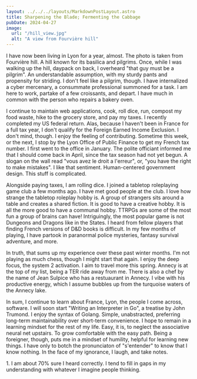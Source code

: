 ```yaml
---
layout: ../../../layouts/MarkdownPostLayout.astro
title: Sharpening the Blade; Fermenting the Cabbage
pubDate: 2024-04-27
image:
  url: "/hill_view.jpg"
  alt: "A view from Fourvière hill"
---
```



I have now been living in Lyon for a year, almost. The photo is taken from Fourvière hill. A hill known for its basilica and pilgrims. Once, while I was walking up the hill, daypack on back, I overheard "that guy must be a pilgrim"<Footnote index={1} tag="pilgrim" />. An understandable assumption, with my sturdy pants and propensity for striding. I don't feel like a pilgrim, though. I have internalized a cyber mercenary, a consummate professional summoned for a task. I am here to work, partake of a few croissants, and depart. I have much in common with the person who repairs a bakery oven.

I continue to maintain web applications, cook, roll dice, run, compost my food waste, hike to the grocery store, and pay my taxes. I recently completed my US federal return. Alas, because I haven't been in France for a full tax year, I don't qualify for the <TabLink url="https://www.irs.gov/individuals/international-taxpayers/foreign-earned-income-exclusion">Foreign Earned Income Exclusion</TabLink>. I don't mind, though. I enjoy the feeling of contributing. Sometime this week, or the next, I stop by the Lyon Office of Public Finance to get my French tax number. I first went to the office in January. The polite officiant informed me that I should come back in April, since the tax season had not yet begun. A slogan on the wall read "vous avez le droit a l'erreur", or, "you have the right to make mistakes". I like that sentiment. Human-centered government design. This stuff is complicated.

Alongside paying taxes, I am rolling dice. I joined a tabletop roleplaying game club a few months ago. I have met good people at the club. I love how strange the tabletop roleplay hobby is. A group of strangers sits around a table and creates a shared fiction. It is good to have a creative hobby. It is all the more good to have a communal hobby. TTRPGs are some of the most fun a group of brains can have! Intriguingly, the most popular game is not Dungeons and Dragons like in the States. I heard from fellow players that finding French versions of D&D books is difficult. In my few months of playing, I have partook in paranormal police mysteries, fantasy survival adventure, and more.

In truth, that sums up my experience over these past winter months. I'm not playing as much chess, though I might start that again. I enjoy the deep focus, the system 2 activation. I aim to travel more this spring. Annecy is at the top of my list, being a TER ride away from me. There is also a chef by the name of Jean Sulpice who has a restuaurant in Annecy. I vibe with his productive energy, which I assume bubbles up from the turquoise waters of the Annecy lake.

In sum, I continue to learn about France, Lyon, the people I come across, software. I will soon start "Writing an Interpreter in Go", a treatise by John Trumond. I enjoy the syntax of Golang. Simple, unabstracted, preferring long-term maintainability over short-term convenience. I hope to remain in a learning mindset for the rest of my life. Easy, it is, to neglect the associative neural net upstairs. To grow comfortable with the easy path. Being a foreigner, though, puts me in a mindset of humility, helpful for learning new things. I have only to botch the pronunciaton of "s'entender" to know that I know nothing. In the face of my ignorance, I laugh, and take notes.

<FootnoteSection>
  <FootnoteText tag="pilgrim">
    1. I am about 70% sure I heard correctly. I tend to fill in gaps in my
    understanding with whatever I imagine people thinking.
  </FootnoteText>
</FootnoteSection>
